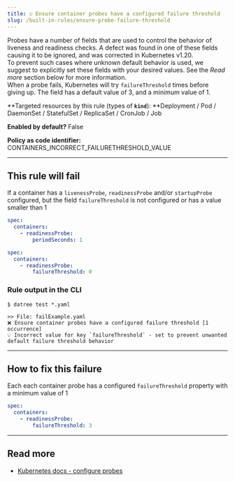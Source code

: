 ```yaml
---
title: ☑️ Ensure container probes have a configured failure threshold
slug: /built-in-rules/ensure-probe-failure-threshold
---
```


Probes have a number of fields that are used to control the behavior of liveness and readiness checks. A defect was found in one of these fields causing it to be ignored, and was corrected in Kubernetes v1.20.  
To prevent such cases where unknown default behavior is used, we suggest to explicitly set these fields with your desired values. See the *Read more* section below for more information.  
When a probe fails, Kubernetes will try `failureThreshold` times before giving up. The field has a default value of 3, and a minimum value of 1.

**Targeted resources by this rule (types of **`kind`**): **Deployment / Pod / DaemonSet / StatefulSet / ReplicaSet / CronJob / Job

**Enabled by default?** False

**Policy as code identifier:** CONTAINERS_INCORRECT_FAILURETHRESHOLD_VALUE

---

## This rule will fail

If a container has a `livenessProbe`, `readinessProbe` and/or `startupProbe` configured, but the field `failureThreshold` is not configured or has a value smaller than 1

```yaml
spec:
  containers:
    - readinessProbe:
        periodSeconds: 1
```
```yaml
spec:
  containers:
    - readinessProbe:
        failureThreshold: 0
```

### Rule output in the CLI

```terminal
$ datree test *.yaml

>> File: failExample.yaml
❌ Ensure container probes have a configured failure threshold [1 occurrence]
💡 Incorrect value for key `failureThreshold` - set to prevent unwanted default failure threshold behavior
```

---

## How to fix this failure

Each each container probe has a configured `failureThreshold` property with a minimum value of 1

```yaml
spec:
  containers:
    - readinessProbe:
        failureThreshold: 3
```

---

## Read more

- [Kubernetes docs - configure probes](https://kubernetes.io/docs/tasks/configure-pod-container/configure-liveness-readiness-startup-probes/#configure-probes)